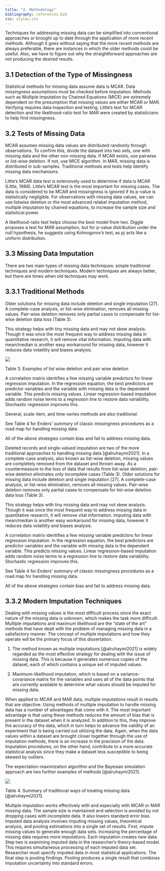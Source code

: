```yaml
---
title: "3. Methodology"
bibliography: references.bib
css: styles.css
---
```


Techniques for addressing missing data can be simplified into conventional approaches or brought up to date through the application of more recent methods. Although it goes without saying that the more recent methods are always preferable, there are instances in which the older methods could be useful. Also, we have to figure out why the straightforward approaches are not producing the desired results.

## 3.1 Detection of the Type of Missingness

Statistical methods for missing data assume data is MCAR. Data missingness assumptions must be checked before imputation. Methods such as Multiple Imputation by Chained Equations (MICE) are extremely dependent on the presumption that missing values are either MCAR or MAR. Verifying requires data inspection and testing.   Little's test for MCAR detection and the likelihood-ratio test for MAR were created by statisticians to help find missingness.

## 3.2 Tests of Missing Data

MCAR assumes missing data values are distributed randomly through observations. To confirm this, divide the dataset into two sets, one with missing data and the other non-missing data. If MCAR exists, use pairwise or list-wise deletion. If not, use MICE algorithm. In MAR, missing data is distributed in sub-samples. Traditional methods and tests help identify missing data mechanisms.

Little's MCAR data test is extensively used to determine if data is MCAR (Little, 1988). Little's MCAR test is the most important for missing cases. The data is considered to be MCAR and missingness is ignored if its p-value is statistically negligible. For observations with missing data values, we can use listwise deletion or the most advanced relabel imputation method, multiple imputation by chained equations, to increase the sample size and statistical power.

A likelihood-ratio test helps choose the best model from two. Diggle proposes a test for MAR assumption, but for p-value distribution under the null hypothesis, he suggests using Kolmogorov's test, as 𝑝𝑗 acts like a uniform distribution.

## 3.3 Missing Data Imputation

There are two main types of missing data techniques: simple traditional techniques and modern techniques. Modern techniques are always better, but there are times when old techniques may work.

## 3.3.1 Traditional Methods

Older solutions for missing data include deletion and single imputation [27]. A complete-case analysis, or list-wise elimination, removes all missing values. Pair-wise deletion removes only partial cases to compensate for list-wise deletion data loss (Table 3).

This strategy helps with tiny missing data and may not skew analysis. Though it was once the most frequent way to address missing data in quantitative research, it will remove vital information. Imputing data with mean/median is another easy workaround for missing data, however it reduces data volatility and biases analysis.

![](imgs/methTable3.png)

Table 3. Examples of list wise deletion and pair wise deletion

A correlation matrix identifies a few missing variable predictors for linear regression imputation. In the regression equation, the best predictors are predictor variables and the variable with missing data is the dependent variable. This predicts missing values. Linear regression-based imputation adds random noise terms to a regression line to restore data variability. Stochastic regression improves this.

General, scale-item, and time-series methods are also traditional.

See Table 4 for Enders' summary of classic missingness procedures as a road map for handling missing data.

All of the above strategies contain bias and fail to address missing data.

Deleted records and single-valued imputation are two of the more traditional approaches to handling missing data [@alruhaymi2021]. In a complete-case analysis, also known as list-wise deletion, missing values are completely removed from the dataset and thrown away. As a countermeasure to the loss of data that results from list-wise deletion, pair-wise deletion eliminates only incomplete cases (Table 3).
Older solutions for missing data include deletion and single imputation [27]. A complete-case analysis, or list-wise elimination, removes all missing values. Pair-wise deletion removes only partial cases to compensate for list-wise deletion data loss (Table 3).

This strategy helps with tiny missing data and may not skew analysis. Though it was once the most frequent way to address missing data in quantitative research, it will remove vital information. Imputing data with mean/median is another easy workaround for missing data, however it reduces data volatility and biases analysis.

A correlation matrix identifies a few missing variable predictors for linear regression imputation. In the regression equation, the best predictors are predictor variables and the variable with missing data is the dependent variable. This predicts missing values. Linear regression-based imputation adds random noise terms to a regression line to restore data variability. Stochastic regression improves this.

See Table 4 for Enders' summary of classic missingness procedures as a road map for handling missing data.

All of the above strategies contain bias and fail to address missing data.

## 3.3.2 Modern Imputation Techniques

Dealing with missing values is the most difficult process since the exact nature of the missing data is unknown, which makes the task more difficult. Multiple imputations and maximum likelihood are the "state of the art" methods that have dealt with the problem of managing missing data in a satisfactory manner. The concept of multiple imputations and how they operate will be the primary focus of this dissertation.

1)  The method known as multiple imputations [@alruhaymi2021] is widely regarded as the most effective strategy for dealing with the issue of missing data. This is because it generates numerous copies of the dataset, each of which contains a unique set of imputed values.

2)  Maximum-likelihood imputation, which is based on a variance-covariance matrix for the variables and uses all of the data points that are currently available to determine what values should be imputed for missing data.

When applied to MCAR and MAR data, multiple imputations result in results that are objective. Using methods of multiple imputation to handle missing data has a number of advantages that come with it. The most important advantage is that using these methods reduces the amount of bias that is present in the dataset when it is analyzed. In addition to this, they improve the accuracy of the data, which in turn helps to advance the validity of an experiment that is being carried out utilizing the data. Again, when the data values within a dataset are brought closer together through the use of imputation methods, there is an increase in the precision of the data. Imputation procedures, on the other hand, contribute to a more accurate statistical analysis since they make a dataset less susceptible to being skewed by outliers.

The expectation-maximization algorithm and the Bayesian simulation approach are two further examples of methods [@alruhaymi2021].

![](imgs/methTable4.png)

Table 4. Summary of traditional ways of treating missing data [@alruhaymi2021].

Multiple imputation works effectively with and especially with MCAR or MAR missing data. The sample size is maintained and selection is avoided by not dropping cases with incomplete data. It also lowers standard error bias. Imputed data analysis involves imputing missing values, theoretical analysis, and pooling estimations into a single set of results. First, impute missing values to generate enough data sets. Increasing the percentage of missing data requires more imputations. Each imputation creates new data. Step two is examining imputed data in the researcher's theory-based model. This requires simultaneous processing of each imputed data set. Researcher must specify imputed data in most statistical applications. The final step is pooling findings. Pooling produces a single result that combines imputation uncertainty into standard errors.
